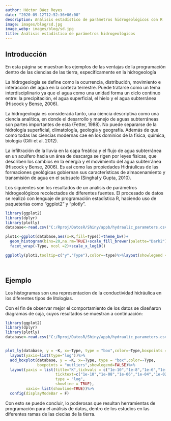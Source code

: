 ```yaml
---
author: Héctor Báez Reyes
date: "2020-09-12T12:52:36+06:00"
description: Análisis estadístico de parámetros hidrogeológicos con R
image: images/blog/sd.jpg
image_webp: images/blog/sd.jpg
title: Análisis estadístico de parámetros hidrogeológicos
---
```


## Introducción

En esta página se muestran los ejemplos de las ventajas de la programación dentro de las ciencias de las tierra, específicamente en la hidrogeología

La hidrogeología se define como la ocurrencia, distribución, movimiento e interacción del agua en la corteza terrestre. Puede tratarse como un tema interdisciplinario ya que el agua como una unidad  forma un ciclo continuo entre: la precipitación, el agua  superficial, el hielo y el agua subterránea (Hiscock y  Bense, 2006).

La hidrogeología es considerada tanto, una ciencia descriptiva como una ciencia analítica, en donde el desarrollo  y manejo de aguas subterráneas son partes importantes de esta (Fetter, 1988).  No puede separarse de la hidrología superficial, climatología, geología y geografía.  Además de que como todas las ciencias modernas cae en los dominios de la física, química, biología (Gilli et al. 2012).

La infiltración de la lluvia en la capa freática y el flujo de agua subterránea en un acuífero hacia un área de descarga se rigen por leyes físicas, que describen los cambios en la energía y el movimiento del agua subterránea (Hiscock y  Bense, 2006). Es así como las propiedades Hidráulicas de las formaciones geológicas gobiernan sus características de almacenamiento y transmisión de agua en el subsuelo (Singhal y Gupta, 2010).

Los siguientes son los resultados de un análisis de parámetros hidrogeológicos recolectados de diferentes fuentes. El procesado de datos se realizó con lenguaje de programación estadística R, haciendo uso de paqueterías como "ggplot2" y "plotly".

```r
library(ggplot2)
library(dplyr)
library(plotly)
database<-read.csv("C:/Rproj/DatosR/Shiny/appb/hydraulic_parameters.csv",header=TRUE,sep=",") ##Actualizar la base de datos

plot1<-ggplot(database,aes(x=K,fill=Type))+theme_bw()+
  geom_histogram(bins=20,na.rm=TRUE)+scale_fill_brewer(palette="Dark2")+
  facet_wrap(~Type, ncol =2)+scale_x_log10()

ggplotly(plot1,tooltip=c("y","Type"),color=~type)%>%layout(showlegend = FALSE)%>% config(displayModeBar = F)

     
```

## Ejemplo

Los histogramas son una representacion de la conductividad hidráulica en los diferentes tipos de litologías.

Con el fin de observar mejor el comportamiento de los datos se diseñaron diagramas de caja, cuyos resultados se muestran a continuación:

```r
library(ggplot2)
library(dplyr)
library(plotly)
database<-read.csv("C:/Rproj/DatosR/Shiny/appb/hydraulic_parameters.csv",header=TRUE,sep=",") ##Actualizar la base de datos


plot_ly(database, y = ~K, x=~Type, type = "box",color=~Type,boxpoints = "all")%>%
  layout(yaxis=list(type="log"))%>%
  add_boxplot(database, y = ~K, x=~Type, type = "box",color=~Type,
              boxpoints = "outliers",showlegend=FALSE)%>%
  layout(yaxis = list(title="K",tickvals = c("1e-10","1e-8","1e-6","1e-4","1e-2","1e+0","1e+2","1e+4"),
                      ticktext=c("1e-10","1e-08","1e-06","1e-04","1e-02","1e+00","1e+02","1e+4"),
                      type = "log",
                      showline = TRUE),
         xaxis= list(showline=TRUE))%>%
  config(displayModeBar = F)
```

Con esto se puede concluir, lo poderosas que resultan herramientas de programación para el análisis de datos, dentro de los estudios en las diferentes ramas de las ciecias de la tierra.

